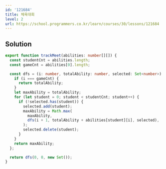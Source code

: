 ```yaml
---
id: '121684'
title: 체육대회
level: 2
url: https://school.programmers.co.kr/learn/courses/30/lessons/121684
---
```


## Solution

```typescript filename="solution.ts" copy
export function trackMeet(abilities: number[][]) {
  const studentCnt = abilities.length;
  const gameCnt = abilities[0].length;

  const dfs = (i: number, totalAbility: number, selected: Set<number>) => {
    if (i === gameCnt) {
      return totalAbility;
    }
    let maxAbility = totalAbility;
    for (let student = 0; student < studentCnt; student++) {
      if (!selected.has(student)) {
        selected.add(student);
        maxAbility = Math.max(
          maxAbility,
          dfs(i + 1, totalAbility + abilities[student][i], selected),
        );
        selected.delete(student);
      }
    }
    return maxAbility;
  };

  return dfs(0, 0, new Set());
}
```

